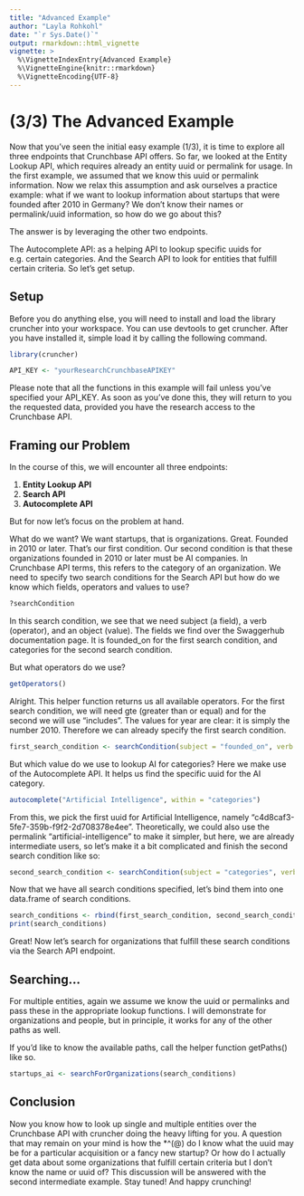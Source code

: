 ```yaml
---
title: "Advanced Example"
author: "Layla Rohkohl"
date: "`r Sys.Date()`"
output: rmarkdown::html_vignette
vignette: >
  %\VignetteIndexEntry{Advanced Example}
  %\VignetteEngine{knitr::rmarkdown}
  %\VignetteEncoding{UTF-8}
---
```


# (3/3) The Advanced Example

Now that you've seen the initial easy example (1/3), it is time to explore all three endpoints that Crunchbase API offers. So far, we looked at the Entity Lookup API, which requires already an entity uuid or permalink for usage. In the first example, we assumed that we know this uuid or permalink information. Now we relax this assumption and ask ourselves a practice example: what if we want to lookup information about startups that were founded after 2010 in Germany? We don't know their names or permalink/uuid information, so how do we go about this?

The answer is by leveraging the other two endpoints.

The Autocomplete API: as a helping API to lookup specific uuids for e.g. certain categories. And the Search API to look for entities that fulfill certain criteria. So let's get setup.


## Setup

Before you do anything else, you will need to install and load the library cruncher into your workspace. You can use devtools to get cruncher. After you have installed it, simple load it by calling the following command.

```r
library(cruncher)

API_KEY <- "yourResearchCrunchbaseAPIKEY"
```

Please note that all the functions in this example will fail unless you've specified your API_KEY. As soon as you've done this, they will return to you the requested data, provided you have the research access to the Crunchbase API.

## Framing our Problem

In the course of this, we will encounter all three endpoints:

1. __Entity Lookup API__
2. __Search API__
3. __Autocomplete API__

But for now let's focus on the problem at hand.

What do we want? We want startups, that is organizations. Great. Founded in 2010 or later. That's our first condition. Our second condition is that these organizations founded in 2010 or later must be AI companies. In Crunchbase API terms, this refers to the category of an organization. We need to specify two search conditions for the Search API but how do we know which fields, operators and values to use?

```r
?searchCondition
```

In this search condition, we see that we need subject (a field), a verb (operator), and an object (value). The fields we find over the Swaggerhub documentation page. It is founded_on for the first search condition, and categories for the second search condition.

But what operators do we use?

```r
getOperators()
```

Alright. This helper function returns us all available operators. For the first search condition, we will need gte (greater than or equal) and for the second we will use "includes". The values for year are clear: it is simply the number 2010. Therefore we can already specify the first search condition.

```r
first_search_condition <- searchCondition(subject = "founded_on", verb = "gte", object = 2010)
```

But which value do we use to lookup AI for categories? Here we make use of the Autocomplete API. It helps us find the specific uuid for the AI category.

```r
autocomplete("Artificial Intelligence", within = "categories")
```


From this, we pick the first uuid for Artificial Intelligence, namely "c4d8caf3-5fe7-359b-f9f2-2d708378e4ee". Theoretically, we could also use the permalink "artificial-intelligence" to make it simpler, but here, we are already intermediate users, so let's make it a bit complicated and finish the second search condition like so: 

```r
second_search_condition <- searchCondition(subject = "categories", verb = "includes", object = "c4d8caf3-5fe7-359b-f9f2-2d708378e4ee")
```

Now that we have all search conditions specified, let's bind them into one data.frame of search conditions.

```r
search_conditions <- rbind(first_search_condition, second_search_condition) 
print(search_conditions)
```

Great! Now let's search for organizations that fulfill these search conditions via the Search API endpoint.

## Searching...

For multiple entities, again we assume we know the uuid or permalinks and pass these in the appropriate lookup functions. I will demonstrate for organizations and people, but in principle, it works for any of the other paths as well.

If you'd like to know the available paths, call the helper function getPaths() like so.

```r
startups_ai <- searchForOrganizations(search_conditions)
```



## Conclusion

Now you know how to look up single and multiple entities over the Crunchbase API with cruncher doing the heavy lifting for you. A question that may remain on your mind is how the *^(@) do I know what the uuid may be for a particular acquisition or a fancy new startup? Or how do I actually get data about some organizations that fulfill certain criteria but I don't know the name or uuid of? This discussion will be answered with the second intermediate example. Stay tuned! And happy crunching!



